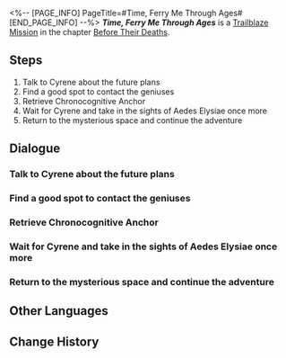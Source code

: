 <%-- [PAGE_INFO]
PageTitle=#Time, Ferry Me Through Ages#
[END_PAGE_INFO] --%>
{{Stub|Dialogue.}}
{{Mission Infobox
|id            = 1040601
|title         = 
|image         = {{subst:void|<!--$UPLOAD:<<SpriteOutput/Chronicle/1040601_f.png>-<Mission Time, Ferry Me Through Ages Stelle.png>-<Fate's Atlas Images>>-->}}{{subst:void|<!--$UPLOAD:<<SpriteOutput/Chronicle/1040601_m.png>-<Mission Time, Ferry Me Through Ages Caelus.png>-<Fate's Atlas Images>>-->}}
<gallery>
Mission Time, Ferry Me Through Ages Stelle.png|Stelle
Mission Time, Ferry Me Through Ages Caelus.png|Caelus
</gallery>
|type          = Trailblaze
|event_name    = 
|chapter       = Before Their Deaths
|requirements  = [[Trailblaze Mission]] ''[[Hero, Sing That Anthem of Creation]]'' completed
|summary       = In Aedes Elysiae, you encountered the Cyrene that Mem turned into and contemplated plans to defeat Irontomb. Following Screwllum and Herta's suggestions, you two learned that you must obtain the power of Law in the new cycle to modify the Worldbearing Coreflame and reverse the Era Nova. Lygus invited you into a realm of erudition named the Exomyth and brought a final warning. However, you are determined to stand against him and change Amphoreus's destiny.
|characters    = Cyrene; Trailblazer
|startLocation = [[Amphoreus]] - [[Aedes Elysiae]]
|world         = Amphoreus
|area          = Aedes Elysiae
|prev          = Hero, Sing That Anthem of Creation
|next          = Sun, Repel Stars and Pale Moon
|rewards       = Trailblaze EXP*600; Stellar Jade*80; Traveler's Guide*6; Refined Aether*6; Disorder Ambrosia*240; Credit*80,000
}}
'''''Time, Ferry Me Through Ages''''' is a [[Trailblaze Mission]] in the chapter [[Before Their Deaths]].

==Steps==
# Talk to Cyrene about the future plans
# Find a good spot to contact the geniuses
# Retrieve Chronocognitive Anchor
# Wait for Cyrene and take in the sights of Aedes Elysiae once more
# Return to the mysterious space and continue the adventure

<!--
==Gameplay Notes==

--><!--
==Trial Character==

-->
==Dialogue==
{{Stub Dialogue}}
===Talk to Cyrene about the future plans{{subst:void|<!--104060101-->}}===
{{Mission Description|type=trailblaze|location=Aedes Elysiae|You have seen the past of Amphoreus. Now, you shall shape its future. How will you stand against the weight of destiny? The companion beside you and the sages who walk with you will definitely clear the clouds of doubt.}}
{{Dialogue Start}}
:{{tx}}
{{Dialogue End}}

===Find a good spot to contact the geniuses{{subst:void|<!--104060102-->}}===
{{Dialogue Start}}
:{{tx}}
{{Dialogue End}}

===Retrieve Chronocognitive Anchor{{subst:void|<!--104060113-->}}===
{{Dialogue Start}}
:{{tx}}
{{Dialogue End}}

===Wait for Cyrene and take in the sights of Aedes Elysiae once more{{subst:void|<!--104060110-->}}===
{{Dialogue Start}}
:{{tx}}
{{Dialogue End}}

===Return to the mysterious space and continue the adventure{{subst:void|<!--104060104-->}}===
{{Mission Description|type=trailblaze|location=Aedes Elysiae|update|Every expedition begins with a storm that foretells the hardships to come. On the audience's seats in the Exomyth, the only audience member leads you into the story titled "Before Their Deaths," and thus draws the curtain on a tragedy.}}
{{Dialogue Start}}
:{{tx}}
{{Dialogue End}}

==Other Languages==
{{Other Languages
|en   = Time, Ferry Me Through Ages
|zhs  = 流年啊，渡我漂游千百载
|zht  = 流年啊，渡我漂游千百載
|ja   = 流れる時よ、幾千の年月を越えていけ
|ko   = 흐르는 세월이여, 수천 년을 건너게 해다오
|es   = Tiempo, llévame flotando a través de los años
|fr   = Temps, laisse-moi traverser les âges
|ru   = О время, пронеси меня через тысячи лет
|th   = ห้วงเวลาเอ๋ย จงพาฉันล่องลอยผ่านพันปี
|vi   = Hỡi Năm Tháng, Hãy Đưa Tôi Phiêu Du Hàng Ngàn Năm
|de   = O Zeit, trage mich durch die Epochen
|id   = Aliran Waktu, Bawalah Aku Mengarungi Ribuan Tahun
|pt   = Ó Tempo, Leva-me Através das Eras
}}

==Change History==
{{Change History|3.5}}
